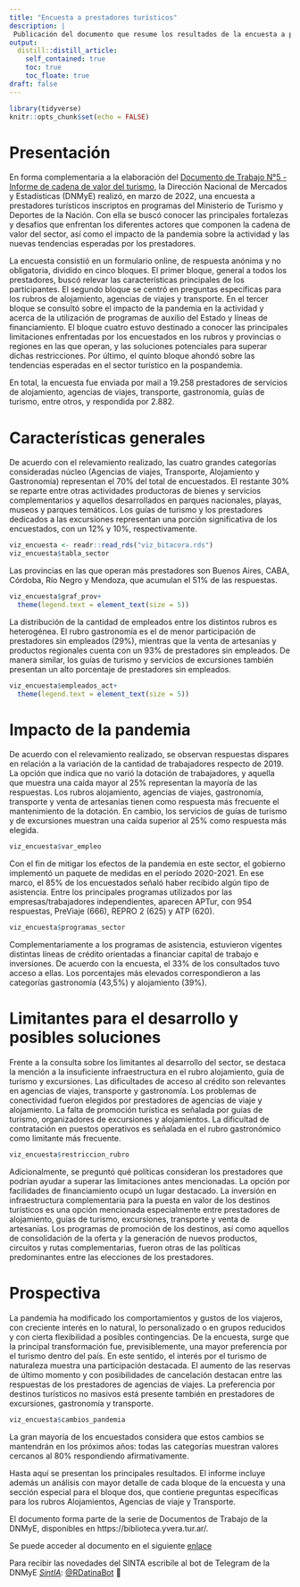 ```yaml
---
title: "Encuesta a prestadores turísticos"
description: |
 Publicación del documento que resume los resultados de la encuesta a prestadores turísticos que participaron de programas del Ministerio, realizada en marzo de 2022. 
output:
  distill::distill_article:
    self_contained: true
    toc: true
    toc_floate: true
draft: false    
---
```


```r
library(tidyverse)
knitr::opts_chunk$set(echo = FALSE)
```

# Presentación

En forma complementaria a la elaboración del [Documento de Trabajo N°5 - Informe de cadena de valor del turismo](https://tableros.yvera.tur.ar/recursos/biblioteca/cadena_de_valor.pdf), la Dirección Nacional de Mercados y Estadísticas (DNMyE)  realizó, en marzo de 2022, una encuesta a prestadores turísticos inscriptos en programas del Ministerio de Turismo y Deportes de la Nación. Con ella se buscó conocer las principales fortalezas y desafíos que enfrentan los diferentes actores que componen la cadena de valor del sector, así como el impacto de la pandemia sobre la actividad y las nuevas tendencias esperadas por los prestadores.

La encuesta consistió en un formulario online, de respuesta anónima y no obligatoria, dividido en cinco bloques. El primer bloque, general a todos los prestadores, buscó relevar las características principales de los participantes. El segundo bloque se centró en preguntas específicas para los rubros de alojamiento, agencias de viajes y transporte. En el tercer bloque se consultó sobre el impacto de la pandemia en la actividad y acerca de la utilización de programas de auxilio del Estado y líneas de financiamiento. El bloque cuatro estuvo destinado a conocer las principales limitaciones enfrentadas por los encuestados en los rubros y provincias o regiones en las que operan, y las soluciones potenciales para superar dichas restricciones. Por último, el quinto bloque ahondó sobre las tendencias esperadas en el sector turístico en la pospandemia. 

En total, la encuesta fue enviada por mail a 19.258 prestadores de servicios de alojamiento, agencias de viajes, transporte, gastronomía, guías de turismo, entre otros, y respondida por 2.882. 

# Características generales

De acuerdo con el relevamiento realizado, las cuatro grandes categorías consideradas núcleo (Agencias de viajes, Transporte, Alojamiento y Gastronomía) representan el 70% del total de encuestados. El restante 30% se reparte entre otras actividades productoras de bienes y servicios complementarios y aquellos desarrollados en parques nacionales, playas, museos y parques temáticos. Los guías de turismo y los prestadores dedicados a las excursiones representan una porción significativa de los encuestados, con un 12% y 10%, respectivamente.

```r
viz_encuesta <- readr::read_rds("viz_bitacora.rds")
viz_encuesta$tabla_sector
```


Las provincias en las que operan más prestadores son Buenos Aires, CABA, Córdoba, Río Negro y Mendoza, que acumulan el 51% de las respuestas.

```r
viz_encuesta$graf_prov+
  theme(legend.text = element_text(size = 5))
```

La distribución de la cantidad de empleados entre los distintos rubros es heterogénea. El rubro gastronomía es el de menor participación de prestadores sin empleados (29%), mientras que la venta de artesanías y productos regionales cuenta con un 93% de prestadores sin empleados. De manera similar, los guías de turismo y servicios de excursiones también presentan un alto porcentaje de prestadores sin empleados.

```r
viz_encuesta$empleados_act+
  theme(legend.text = element_text(size = 5))
```

# Impacto de la pandemia

De acuerdo con el relevamiento realizado, se observan respuestas dispares en relación a la variación de la cantidad de trabajadores respecto de 2019. La opción que indica que no varió la dotación de trabajadores, y aquella que muestra una caída mayor al 25% representan la mayoría de las respuestas. Los rubros alojamiento, agencias de viajes, gastronomía, transporte y venta de artesanías tienen como respuesta más frecuente el mantenimiento de la dotación. En cambio, los servicios de guías de turismo y de excursiones muestran una caída superior al 25% como respuesta más elegida.

```r
viz_encuesta$var_empleo
```

Con el fin de mitigar los efectos de la pandemia en este sector, el gobierno implementó un paquete de medidas en el período 2020-2021. En ese marco, el 85% de los encuestados señaló haber recibido algún tipo de asistencia. Entre los principales programas utilizados por las empresas/trabajadores independientes, aparecen APTur, con 954 respuestas, PreViaje (666), REPRO 2 (625) y ATP (620).

```r
viz_encuesta$programas_sector
```

Complementariamente a los programas de asistencia, estuvieron vigentes distintas líneas de crédito orientadas a financiar capital de trabajo e inversiones. De acuerdo con la encuesta, el 33% de los consultados tuvo acceso a ellas. Los porcentajes más elevados correspondieron a las categorías gastronomía (43,5%) y alojamiento (39%).

# Limitantes para el desarrollo y posibles soluciones

Frente a la consulta sobre los limitantes al desarrollo del sector, se destaca la mención a la insuficiente infraestructura en el rubro alojamiento, guía de turismo y excursiones. Las dificultades de acceso al crédito son relevantes en agencias de viajes, transporte y gastronomía. Los problemas de conectividad fueron elegidos por prestadores de agencias de viaje y alojamiento. La falta de promoción turística es señalada por guías de turismo, organizadores de excursiones y alojamientos. La dificultad de contratación en puestos operativos es señalada en el rubro gastronómico como limitante más frecuente. 

```r
viz_encuesta$restriccion_rubro
```

Adicionalmente, se preguntó qué políticas consideran los prestadores que podrían ayudar a superar las limitaciones antes mencionadas. La opción por facilidades de financiamiento ocupó un lugar destacado. La inversión en infraestructura complementaria para la puesta en valor de los destinos turísticos es una opción mencionada especialmente entre prestadores de alojamiento, guías de turismo, excursiones, transporte y venta de artesanías. Los programas de promoción de los destinos, así como aquellos de consolidación de la oferta y la generación de nuevos productos, circuitos y rutas complementarias, fueron otras de las políticas predominantes entre las elecciones de los prestadores.

# Prospectiva

La pandemia ha modificado los comportamientos y gustos de los viajeros, con creciente interés en lo natural, lo personalizado o en grupos reducidos y con cierta flexibilidad a posibles contingencias. De la encuesta, surge que la principal transformación fue, previsiblemente, una mayor preferencia por el turismo dentro del país. En este sentido, el interés por el turismo de naturaleza muestra una participación destacada. El aumento de las reservas de último momento y con posibilidades de cancelación destacan entre las respuestas de los prestadores de agencias de viajes. La preferencia por destinos turísticos no masivos está presente también en prestadores de excursiones, gastronomía y transporte.

```r
viz_encuesta$cambios_pandemia
```

La gran mayoría de los encuestados considera que estos cambios se mantendrán en los próximos años: todas las categorías muestran valores cercanos al 80% respondiendo afirmativamente.

Hasta aquí se presentan los principales resultados. El informe incluye además un análisis con mayor detalle de cada bloque de la encuesta y una sección especial para el bloque dos, que contiene preguntas específicas para los rubros Alojamientos, Agencias de viaje y Transporte.  

El documento forma parte de la serie de Documentos de Trabajo de la DNMyE, disponibles en https://biblioteca.yvera.tur.ar/.

Se puede acceder al documento en el siguiente [enlace](https://tableros.yvera.tur.ar/recursos/biblioteca/DT7_encuesta_prestadores.pdf) 


::: {.infobox}
Para recibir las novedades del SINTA escribíle al bot de Telegram de la DNMyE <a href=‘https://bitacora.yvera.tur.ar/posts/2022-09-08-sintia/’ target=‘_blank’>*SintIA*</a>: <a href=‘https://t.me/RDatinaBot’ target=‘_blank’>@RDatinaBot</a> 🤖
:::
